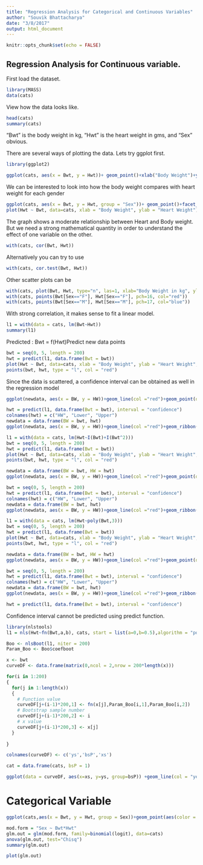 ```yaml
---
title: "Regression Analysis for Categorical and Continuous Variables"
author: "Souvik Bhattacharya"
date: "3/8/2017"
output: html_document
---
```


```r
knitr::opts_chunk$set(echo = FALSE)
```

## Regression Analysis for Continuous variable.

First load the dataset. 

```r
library(MASS)
data(cats)
```

View how the data looks like. 

```r
head(cats)
summary(cats)
```

"Bwt" is the body weight in kg, "Hwt" is the heart weight in gms, and "Sex” obvious. 

There are several ways of plotting the data. Lets try ggplot first. 

```r
library(ggplot2)

ggplot(cats, aes(x = Bwt, y = Hwt))+ geom_point()+xlab("Body Weight")+ylab("Heart Weight")
```

We can be interested to look into how the body weight compares with heart weight for each gender

```r
ggplot(cats, aes(x = Bwt, y = Hwt, group = "Sex"))+ geom_point()+facet_wrap(~Sex)+xlab("Body Weight")+ylab("Heart Weight")
plot(Hwt ~ Bwt, data=cats, xlab = "Body Weight", ylab = "Heart Weight")
```

The graph shows a moderate relationship between Heart and Body weight. But we need a strong mathematical quantity in order to understand the effect of one variable on the other. 

```r
with(cats, cor(Bwt, Hwt))
```

Alternatively you can try to use

```r
with(cats, cor.test(Bwt, Hwt))
```

Other scatter plots can be 

```r
with(cats, plot(Bwt, Hwt, type="n", las=1, xlab="Body Weight in kg", ylab="Heart Weight in g",main="Heart Weight vs. Body Weight of Cats"))
with(cats, points(Bwt[Sex=="F"], Hwt[Sex=="F"], pch=16, col="red"))
with(cats, points(Bwt[Sex=="M"], Hwt[Sex=="M"], pch=17, col="blue"))
```

With strong correlation, it makes sense to fit a linear model. 

```r
l1 = with(data = cats, lm(Bwt~Hwt))
summary(l1)
```

Predicted : Bwt = f(Hwt)Predict new data points 

```r
bwt = seq(0, 5, length = 200)
hwt = predict(l1, data.frame(Bwt = bwt))
plot(Hwt ~ Bwt, data=cats, xlab = "Body Weight", ylab = "Heart Weight", xlim = c(0,5))
points(bwt, hwt, type = "l", col = "red")
```

Since the data is scattered, a confidence interval can be obtained as well in the regression model

```r
ggplot(newdata, aes(x = BW, y = HW))+geom_line(col ="red")+geom_point(data = cats, aes(x = Bwt, y = Hwt))+xlim(c(0,5))+xlab("Body Weight")+ ylab ("Heart Weight")
```

```r
hwt = predict(l1, data.frame(Bwt = bwt), interval = "confidence")
colnames(hwt) = c("HW", "Lower", "Upper")
newdata = data.frame(BW = bwt, hwt)
ggplot(newdata, aes(x = BW, y = HW))+geom_line(col ="red")+geom_ribbon(aes(ymin = Lower, ymax = Upper))+geom_point(data = cats, aes(x = Bwt, y = Hwt))+xlim(c(0,5))+xlab("Body Weight")+ ylab ("Heart Weight")
```

```r
l1 = with(data = cats, lm(Hwt~I(Bwt)+I(Bwt^2)))
bwt = seq(0, 5, length = 200)
hwt = predict(l1, data.frame(Bwt = bwt))
plot(Hwt ~ Bwt, data=cats, xlab = "Body Weight", ylab = "Heart Weight", xlim = c(0,5))
points(bwt, hwt, type = "l", col = "red")
```

```r
newdata = data.frame(BW = bwt, HW = hwt)
ggplot(newdata, aes(x = BW, y = HW))+geom_line(col ="red")+geom_point(data = cats, aes(x = Bwt, y = Hwt))+xlim(c(0,5))+xlab("Body Weight")+ ylab ("Heart Weight")
```

```r
bwt = seq(0, 5, length = 200)
hwt = predict(l1, data.frame(Bwt = bwt), interval = "confidence")
colnames(hwt) = c("HW", "Lower", "Upper")
newdata = data.frame(BW = bwt, hwt)
ggplot(newdata, aes(x = BW, y = HW))+geom_line(col ="red")+geom_ribbon(aes(ymin = Lower, ymax = Upper))+geom_point(data = cats, aes(x = Bwt, y = Hwt))+xlim(c(0,5))+xlab("Body Weight")+ ylab ("Heart Weight")
```

```r
l1 = with(data = cats, lm(Hwt~poly(Bwt,3)))
bwt = seq(0, 5, length = 200)
hwt = predict(l1, data.frame(Bwt = bwt))
plot(Hwt ~ Bwt, data=cats, xlab = "Body Weight", ylab = "Heart Weight", xlim = c(0,5))
points(bwt, hwt, type = "l", col = "red")
```

```r
newdata = data.frame(BW = bwt, HW = hwt)
ggplot(newdata, aes(x = BW, y = HW))+geom_line(col ="red")+geom_point(data = cats, aes(x = Bwt, y = Hwt))+xlim(c(0,5))+xlab("Body Weight")+ ylab ("Heart Weight")
```

```r
bwt = seq(0, 5, length = 200)
hwt = predict(l1, data.frame(Bwt = bwt), interval = "confidence")
colnames(hwt) = c("HW", "Lower", "Upper")
newdata = data.frame(BW = bwt, hwt)
ggplot(newdata, aes(x = BW, y = HW))+geom_line(col ="red")+geom_ribbon(aes(ymin = Lower, ymax = Upper))+geom_point(data = cats, aes(x = Bwt, y = Hwt))+xlim(c(0,5))+xlab("Body Weight")+ ylab ("Heart Weight")
```

```r
hwt = predict(l1, data.frame(Bwt = bwt), interval = "confidence")
```

Confidence interval cannot be predicted using predict function.

```r
library(nlstools)
l1 = nls(Hwt~fn(Bwt,a,b), cats, start = list(a=0,b=0.5),algorithm = "port")

Boo <- nlsBoot(l1, niter = 200)
Param_Boo <- Boo$coefboot

x <- bwt
curveDF <- data.frame(matrix(0,ncol = 2,nrow = 200*length(x)))

for(i in 1:200)
{
  for(j in 1:length(x))
  {
    # Function value
    curveDF[j+(i-1)*200,1] <- fn(x[j],Param_Boo[i,1],Param_Boo[i,2])
    # Bootstrap sample number
    curveDF[j+(i-1)*200,2] <- i
    # x value
    curveDF[j+(i-1)*200,3] <- x[j]
  }
  
}

colnames(curveDF) <- c('ys','bsP','xs')

cat = data.frame(cats, bsP = 1)

ggplot(data = curveDF, aes(x=xs, y=ys, group=bsP)) +geom_line(col = "yellow", alpha = 0.2) +geom_point(data = cat, aes(x = Bwt, y = Hwt))+ylim(c(0,20))+xlim(c(0,5))+xlab("Body Weight")+ ylab ("Heart Weight")
```


# Categorical Variable

```r
ggplot(cats,aes(x = Bwt, y = Hwt, group = Sex))+geom_point(aes(color = Sex))

mod.form = "Sex ~ Bwt*Hwt"    
glm.out = glm(mod.form, family=binomial(logit), data=cats)
anova(glm.out, test="Chisq")
summary(glm.out)

plot(glm.out)
```